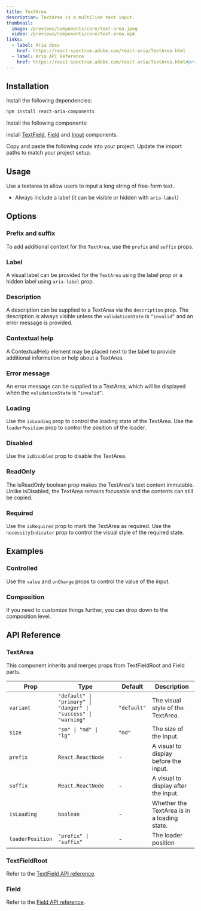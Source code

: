 ```yaml
---
title: TextArea
description: TextArea is a multiline text input.
thumbnail:
  image: /previews/components/core/text-area.jpeg
  video: /previews/components/core/text-area.mp4
links:
  - label: Aria docs
    href: https://react-spectrum.adobe.com/react-aria/TextArea.html
  - label: Aria API Reference
    href: https://react-spectrum.adobe.com/react-aria/TextArea.html#props
---
```


<ComponentPreview name="demos/components/core/text-area/default" className="max-w-sm" />

## Installation

<Steps>
  <Step>Install the following dependencies:</Step>

```bash
npm install react-aria-components
```

<Step>Install the following components:</Step>

install [TextField](/inputs/text-field), [Field](/inputs/field) and [Input](/inputs/input) components.

  <Step>Copy and paste the following code into your project.</Step>
  <ComponentSource name="components/core/default/text-area" />
  <Step>Update the import paths to match your project setup.</Step>
</Steps>

## Usage

Use a textarea to allow users to input a long string of free-form text.

- Always include a label (it can be visible or hidden with `aria-label`)

## Options

### Prefix and suffix

To add additional context for the `TextArea`, use the `prefix` and `suffix` props.

<ComponentPreview
  name="demos/components/core/text-area/prefix-and-suffix"
  className="max-w-[250px]"
/>

### Label

A visual label can be provided for the `TextArea` using the label prop or a hidden label using `aria-label` prop.

<ComponentPreview name="demos/components/core/text-area/label" className="max-w-[250px]" />

### Description

A description can be supplied to a TextArea via the `description` prop. The description is always visible unless the `validationState` is `“invalid”` and an error message is provided.

<ComponentPreview name="demos/components/core/text-area/description" className="max-w-[250px]" />

### Contextual help

A ContextualHelp element may be placed next to the label to provide additional information or help about a TextArea.

<ComponentPreview
  name="demos/components/core/text-area/contextual-help"
  className="max-w-[250px]"
/>

### Error message

An error message can be supplied to a TextArea, which will be displayed when the `validationState` is `“invalid”`.

<ComponentPreview name="demos/components/core/text-area/error-message" className="max-w-[250px]" />

### Loading

Use the `isLoading` prop to control the loading state of the TextArea.
Use the `loaderPosition` prop to control the position of the loader.

<ComponentPreview name="demos/components/core/text-area/loading" className="max-w-[250px]" />

### Disabled

Use the `isDisabled` prop to disable the TextArea.

<ComponentPreview name="demos/components/core/text-area/disabled" className="max-w-[250px]" />

### ReadOnly

The isReadOnly boolean prop makes the TextArea's text content immutable. Unlike isDisabled, the TextArea remains focusable and the contents can still be copied.

<ComponentPreview name="demos/components/core/text-area/read-only" className="max-w-[250px]" />

### Required

Use the `isRequired` prop to mark the TextArea as required.
Use the `necessityIndicator` prop to control the visual style of the required state.

<ComponentPreview name="demos/components/core/text-area/required" className="max-w-sm" />

## Examples

### Controlled

Use the `value` and `onChange` props to control the value of the input.

<ComponentPreview name="demos/components/core/text-area/controlled" className="max-w-[250px]" />

### Composition

If you need to customize things further, you can drop down to the composition level.

<ComponentPreview name="demos/components/core/text-area/composition" className="max-w-[250px]" />

## API Reference

### TextArea

This component inherits and merges props from TextFieldRoot and Field parts.

| Prop             | Type                                                           | Default     | Description                                 |
| ---------------- | -------------------------------------------------------------- | ----------- | ------------------------------------------- |
| `variant`        | `"default" \| "primary" \| "danger" \| "success" \| "warning"` | `"default"` | The visual style of the TextArea.           |
| `size`           | `"sm" \| "md" \| "lg"`                                         | `"md"`      | The size of the input.                      |
| `prefix`         | `React.ReactNode`                                              | -           | A visual to display before the input.       |
| `suffix`         | `React.ReactNode`                                              | -           | A visual to display after the input.        |
| `isLoading`      | `boolean`                                                      | -           | Whether the TextArea is in a loading state. |
| `loaderPosition` | `"prefix" \| "suffix"`                                         | -           | The loader position                         |

### TextFieldRoot

Refer to the [TextField API reference](/components/inputs/text-field).

### Field

Refer to the [Field API reference](/components/inputs/field).
